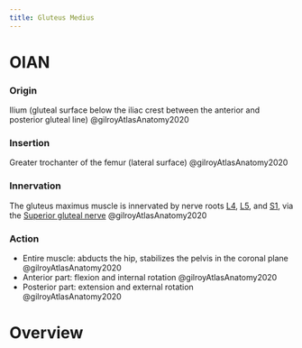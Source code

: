 ```yaml
---
title: Gluteus Medius
---
```


# OIAN

:::{layout-ncol="4"}

### Origin

Ilium (gluteal surface below the iliac crest between the anterior and posterior gluteal line) @gilroyAtlasAnatomy2020

### Insertion

Greater trochanter of the femur (lateral surface) @gilroyAtlasAnatomy2020

### Innervation

The gluteus maximus muscle is innervated by nerve roots [L4]({{< var ref-nerve-root.l4 >}}), [L5]({{< var ref-nerve-root.l5 >}}), and [S1]({{< var ref-nerve-root.s1 >}}), via the [Superior gluteal nerve]({{< var ref-superior-gluteal-nerve.path >}})  @gilroyAtlasAnatomy2020

### Action

- Entire muscle: abducts the hip, stabilizes the pelvis in the coronal plane @gilroyAtlasAnatomy2020
- Anterior part: flexion and internal rotation @gilroyAtlasAnatomy2020 
- Posterior part: extension and external rotation @gilroyAtlasAnatomy2020

:::

# Overview